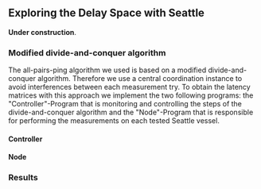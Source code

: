 == Exploring the Delay Space with Seattle ==

'''Under construction'''.

=== Modified divide-and-conquer algorithm ===
The all-pairs-ping algorithm we used is based on a modified divide-and-conquer algorithm. Therefore we use a central coordination instance to avoid interferences between each measurement try. 
To obtain the latency matrices with this approach we implement the two following programs: the "Controller"-Program that is monitoring and controlling the steps of the divide-and-conquer algorithm and the "Node"-Program that is responsible for performing the measurements on each tested Seattle vessel.

==== Controller ====

==== Node ====

=== Results ===